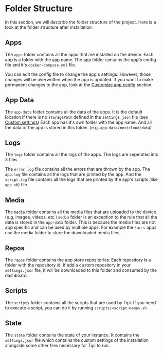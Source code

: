 
# Folder Structure

In this section, we will describe the folder structure of the project.
Here is a look at the folder structure after installation:

<FileTree>
    <FileTree.Folder name="runtipi" defaultOpen>
        <FileTree.Folder name="apps" />
        <FileTree.Folder name="app-data" />
        <FileTree.Folder name="logs" />
        <FileTree.Folder name="media" />
        <FileTree.Folder name="repos" />
        <FileTree.Folder name="scripts" />
        <FileTree.Folder name="state" />
    </FileTree.Folder>
</FileTree>

## Apps

The `apps` folder contains all the apps that are installed on the device.
Each app is a folder with the app name. The app folder contains the app's config file and it's `docker-compose.yml` file.

You can edit the config file to change the app's settings. However, those changes will be overwritten when the app is updated.
If you want to make permanent changes to the app, look at the [Customize app config](/docs/guides/customize-app-config) section.

## App Data

The `app-data` folder contains all the data of the apps.
It is the default location if there is no `storagePath` defined in the `settings.json` file (see [Custom settings](/docs/getting-started/custom-settings))
Each app has it's own folder with the app name. And all the data of the app is stored in this folder. (e.g. `app-data/nextcloud/data`)

## Logs

The `logs` folder contains all the logs of the apps. The logs are seperated into 3 files

<FileTree>
    <FileTree.Folder name="logs" defaultOpen>
        <FileTree.File name="error.log" />
        <FileTree.File name="app.log" />
        <FileTree.File name="script.log" />
    </FileTree.Folder>
</FileTree>

The `error.log` file contains all the errors that are thrown by the app. The `app.log` file contains all the logs that are printed by the app.
And the `script.log` file contains all the logs that are printed by the app's scripts (like `app.sh`) file.

## Media

The `media` folder contains all the media files that are uploaded to the device. (e.g. images, videos, etc.)
`media` folder is an exception to the rule that all the data is stored in the `app-data` folder.
This is because the media files are not app specific and can be used by multiple apps.
For example the `*arrs` apps use the media folder to store the downloaded media files.

## Repos

The `repos` folder contains the app store repositories. Each repository is a folder with the repository id.
If add a custom repository in your `settings.json` file, it will be downloaded to this folder and consumed by the dashboard.

## Scripts

The `scripts` folder contains all the scripts that are used by Tipi. If you need to execute a script, you can do it by running `scripts/<script-name>.sh`.

## State

The `state` folder contains the state of your instance. It contains the `settings.json` file which contains the custom settings of the installation alongside some other files necessary for Tipi to run.



